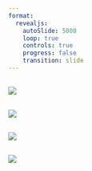 ---
format:
  revealjs:
    autoSlide: 5000
    loop: true
    controls: true
    progress: false
    transition: slide
---


## 
![](../img/research/turbulence.png)

## 
![](../img/research/mle0.jpg)

## 
![](../img/research/mle1.jpg)

## 
![](../img/research/mle2.jpg)

